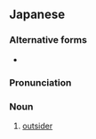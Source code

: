 ==Japanese==
{{wikipedia|lang=ja}}
{{ja-kanjitab|よ|そ|もの}}

===Alternative forms===
* {{ja-l|他所者}}

===Pronunciation===
{{ja-pron|よそもの}}

===Noun===
{{ja-noun|よそもの}}

# [[outsider]]